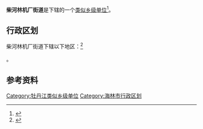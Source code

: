 {{中国乡级行政区|23/10/83/401/000}}
'''柴河林机厂街道'''是{{PRC admin/fullname|23/10/83/401/000|3}}下辖的一个[[类似乡级单位|类似乡级单位]]<ref>{{PRC admin/ref sgc|{{PRC admin/parent|23/10/83/401/000}}}}</ref>。

== 行政区划 ==

柴河林机厂街道下辖以下地区：<ref>{{PRC admin/ref sgc|23/10/83/401/000}}</ref>

{{PRC admin/children|23/10/83/401/000}}。

== 参考资料 ==

{{Reflist}}

{{海林市行政区划}}
{{黑龙江行政区划小作品}}
[[Category:牡丹江类似乡级单位|Category:牡丹江类似乡级单位]]
[[Category:海林市行政区划|Category:海林市行政区划]]